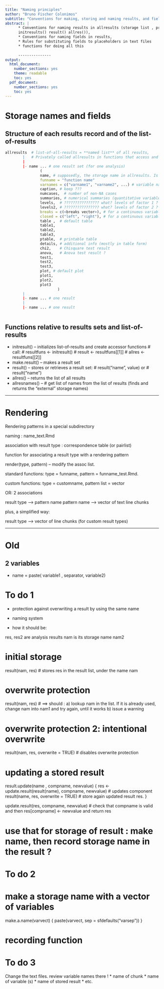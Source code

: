 ```yaml
---
title: "Naming principles"
author: "Bruno Fischer Colonimos"
subtitle: "Conventions for making, storing and naming results, and fields of results"
abstract: |
      * Conventions for naming results in allresults (storage list , private to functions 
      initresults() result() allres()),
      * Conventions for naming fields in results, 
      * Rules for substituting fields to placeholders in text files
      * functions for doing all this
      
      ---------------
output:
  html_document:
    number_sections: yes
    theme: readable
    toc: yes
  pdf_document:
    number_sections: yes
    toc: yes
---
```


Storage names and fields
========================

Structure of each results record and of the list-of-results
------------------------------------------------

```r
allresults  # list-of-all-results = **named list** of all results, 
        |   # Privately called allresults in functions that access and modify it: initresult(), result(), allres()
        |
        |- name ... # one result set (for one analysis)
                (
                name, # supposedly, the storage name in allresults. Is it useful ??
                funname = "function name"
                varnames = c("varname1", "varname2", ...) # variable names vector
                caption, # keep ???
                numcases,  # number of non-NA cases
                summaries, # numerical summaries (quantitative variables)
                levels,  # ???????????????? what? levels of factor 1 ?
                levels2, # ???????????????? what? levels of factor 2 ?
                breaks = c(<breaks vector>), # for a continuous variable histogram and table
                closed = c("left", "right"), # for a continuous variable histogram and table
                table ,  # default table
                table1,
                table2,
                table3,
                ptable,  # printable table
                details, # additional info (mostly in table form)
                chi2,    # Chisquare test result
                anova,   # Anova test result ?
                test1,
                test2,
                test3,
                plot, # default plot
                plot1,
                plot2,
                plot3 
                        )
        |
        |- name ... # one result
        |
        |- name ... # one result
                
```




Functions relative to results sets and list-of-results 
-----------------------------------------------------

* initresult() -- initializes list-of-results and create accessor functions
        # call:
        # resultfuns <- initresult()
        # result <- resultfuns[[1]]
        # allres <- resultfuns[[2]]
* make.result() -- makes a result set
* result() -- stores or retrieves a result set: 
        # result("name", value) or
        # result("name")
* allres() -- returns the list of all results
* allresnames() -- # get list of names from the list of results (finds and returns the "external" storage names)






---------------------------------------------------------------------------------------------------------



Rendering
=========


Rendering patterns in a special subdirectory

naming : name_text.Rmd 

association with result type : correspondence table (or pairlist)

function for associating a result type  with a rendering pattern

render(type,  pattern) -- modify the assoc list.


standard functions: type = funname, pattern = funname_test.Rmd.

custom functions: type = customname, pattern list = vector



OR: 2 associations

result type --> pattern name
pattern name --> vector of text line chunks


plus, a simplified way:

result type --> vector of line chunks (for custom result types)





---------------------------------------------------------------------------------------------------------

Old
====


2 variables
-----------

* name = paste( variable1 , separator, variable2)



To do 1
===========

* protection against overwriting a result by using the same name

* naming system

* how it should be:

res, res2 are analysis results
nam is its storage name
nam2

# initial storage
result(nam, res) # stores res in the result list, under the name nam

# overwrite protection
result(nam, res) # ==> should :
a) lookup nam in the list. If it is already used, change nam into nam1 and try again, until it works
b) issue a warning

# overwrite protection 2: intentional overwrite
result(nam, res, overwrite = TRUE) # disables overwrite protection

# updating a stored result
result.update(name , compname, newvalue) {
                res <- update.result(result(name), compname, newvalue) # updates component
                result(name, res, overwrite = TRUE) # store again updated result res.
}

update.result(res, compname, newvalue)
# check that compname is valid and then res[compname] <- newvalue and return res


# use that for storage of result : make name, then record storage name in the result ?


To do 2
============

# make a storage name with a vector of variables

make.a.name(varvect) {
        paste(varvect, sep = sfdefaults("varsep"))
}

# recording function


To do 3
============

Change the text files. review variable names there !
* name of chunk
* name of variable (s)
* name of stored result
* etc.


